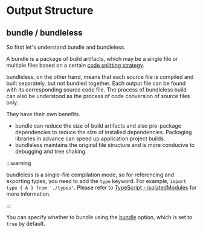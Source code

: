 # Output Structure

## bundle / bundleless

So first let's understand bundle and bundleless.

A bundle is a package of build artifacts, which may be a single file or multiple files based on a certain [code splitting strategy](https://esbuild.github.io/api/#splitting).

bundleless, on the other hand, means that each source file is compiled and built separately, but not bundled together. Each output file can be found with its corresponding source code file. The process of bundleless build can also be understood as the process of code conversion of source files only.

They have their own benefits.

- bundle can reduce the size of build artifacts and also pre-package dependencies to reduce the size of installed dependencies. Packaging libraries in advance can speed up application project builds.
- bundleless maintains the original file structure and is more conducive to debugging and tree shaking.

:::warning

bundleless is a single-file compilation mode, so for referencing and exporting types, you need to add the `type` keyword. For example, `import type { A } from './types'`. Please refer to [TypeScript - isolatedModules](/guide/basic/typescript#isolatedmodules) for more information.

:::

You can specify whether to bundle using the [bundle](/config/lib/bundle) option, which is set to `true` by default.

